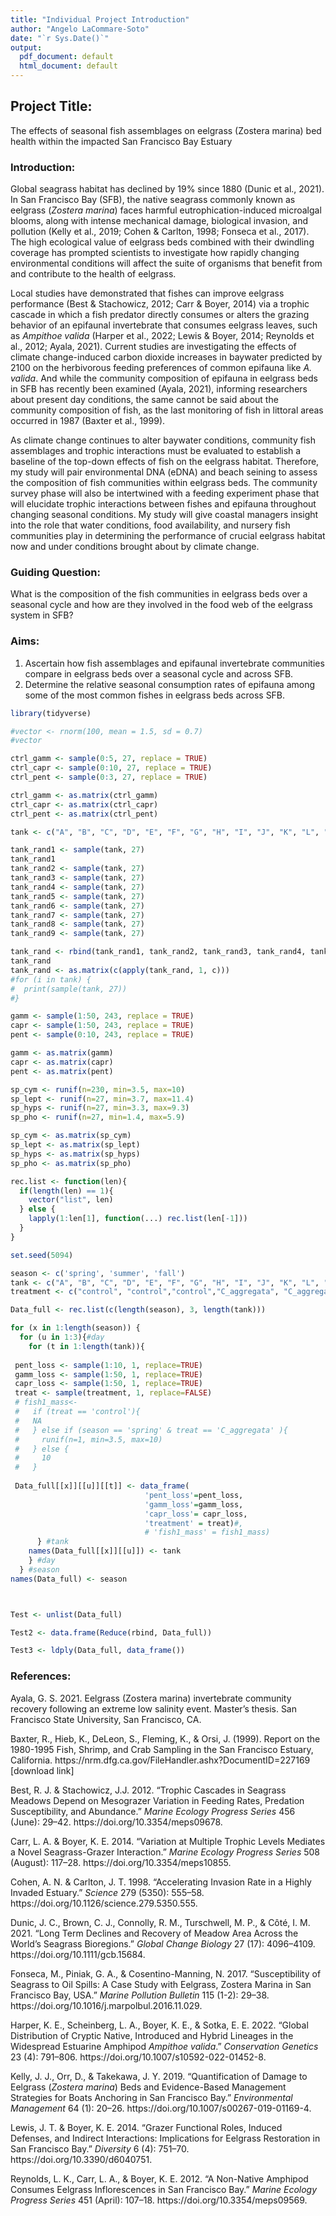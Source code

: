 ```yaml
---
title: "Individual Project Introduction"
author: "Angelo LaCommare-Soto"
date: "`r Sys.Date()`"
output:
  pdf_document: default
  html_document: default
---
```

## Project Title: 
The effects of seasonal fish assemblages on eelgrass (Zostera marina) bed health within the impacted San Francisco Bay Estuary 

### Introduction:
Global seagrass habitat has declined by 19% since 1880 (Dunic et al., 2021). In San Francisco Bay (SFB), the native seagrass commonly known as eelgrass (*Zostera marina*) faces harmful eutrophication-induced microalgal blooms, along with intense mechanical damage, biological invasion, and pollution (Kelly et al., 2019; Cohen & Carlton, 1998; Fonseca et al., 2017). The high ecological value of eelgrass beds combined with their dwindling coverage has prompted scientists to investigate how rapidly changing environmental conditions will affect the suite of organisms that benefit from and contribute to the health of eelgrass. 

Local studies have demonstrated that fishes can improve eelgrass performance (Best & Stachowicz, 2012; Carr & Boyer, 2014) via a trophic cascade in which a fish predator directly consumes or alters the grazing behavior of an epifaunal invertebrate that consumes eelgrass leaves, such as *Ampithoe valida* (Harper et al., 2022; Lewis & Boyer, 2014; Reynolds et al., 2012; Ayala, 2021). Current studies are investigating the effects of climate change-induced carbon dioxide increases in baywater predicted by 2100 on the herbivorous feeding preferences of common epifauna like *A. valida*. And while the community composition of epifauna in eelgrass beds in SFB has recently been examined (Ayala, 2021), informing researchers about present day conditions, the same cannot be said about the community composition of fish, as the last monitoring of fish in littoral areas occurred in 1987 (Baxter et al., 1999). 

As climate change continues to alter baywater conditions, community fish 
assemblages and trophic interactions must be evaluated to establish a baseline of the top-down effects of fish on the eelgrass habitat. Therefore, my study will pair environmental DNA (eDNA) and beach seining to assess the composition of fish communities within eelgrass beds. The community survey phase will also be intertwined with a feeding experiment phase that will elucidate trophic interactions between fishes and epifauna throughout changing seasonal conditions. My study will give coastal managers insight into the role that water conditions, food availability, and nursery fish communities play in determining the performance of crucial eelgrass habitat now and under conditions brought 
about by climate change. 

### Guiding Question:
What is the composition of the fish communities in eelgrass beds over a seasonal cycle and how are they involved in the food web of the eelgrass system in SFB?

### Aims:
1. Ascertain how fish assemblages and epifaunal invertebrate communities compare 
in eelgrass beds over a seasonal cycle and across SFB.
2. Determine the relative seasonal consumption rates of epifauna among some of the most common fishes in eelgrass beds across SFB.


```r
library(tidyverse)
```

```r
#vector <- rnorm(100, mean = 1.5, sd = 0.7)
#vector

ctrl_gamm <- sample(0:5, 27, replace = TRUE)
ctrl_capr <- sample(0:10, 27, replace = TRUE)
ctrl_pent <- sample(0:3, 27, replace = TRUE)

ctrl_gamm <- as.matrix(ctrl_gamm)
ctrl_capr <- as.matrix(ctrl_capr)
ctrl_pent <- as.matrix(ctrl_pent)

```

```r
tank <- c("A", "B", "C", "D", "E", "F", "G", "H", "I", "J", "K", "L", "M", "N", "Ñ", "O", "P", "Q", "R", "S", "T", "U", "V", "W", "X", "Y", "Z")

tank_rand1 <- sample(tank, 27)
tank_rand1
tank_rand2 <- sample(tank, 27)
tank_rand3 <- sample(tank, 27)
tank_rand4 <- sample(tank, 27)
tank_rand5 <- sample(tank, 27)
tank_rand6 <- sample(tank, 27)
tank_rand7 <- sample(tank, 27)
tank_rand8 <- sample(tank, 27)
tank_rand9 <- sample(tank, 27)

tank_rand <- rbind(tank_rand1, tank_rand2, tank_rand3, tank_rand4, tank_rand5, tank_rand6, tank_rand7, tank_rand8, tank_rand9)
tank_rand
tank_rand <- as.matrix(c(apply(tank_rand, 1, c)))
#for (i in tank) {
#  print(sample(tank, 27))
#}
```


```r
gamm <- sample(1:50, 243, replace = TRUE)
capr <- sample(1:50, 243, replace = TRUE)
pent <- sample(0:10, 243, replace = TRUE)

gamm <- as.matrix(gamm)
capr <- as.matrix(capr)
pent <- as.matrix(pent)
```

```r
sp_cym <- runif(n=230, min=3.5, max=10)
sp_lept <- runif(n=27, min=3.7, max=11.4)
sp_hyps <- runif(n=27, min=3.3, max=9.3)
sp_pho <- runif(n=27, min=1.4, max=5.9)

sp_cym <- as.matrix(sp_cym)
sp_lept <- as.matrix(sp_lept)
sp_hyps <- as.matrix(sp_hyps)
sp_pho <- as.matrix(sp_pho)

```

```r
rec.list <- function(len){
  if(length(len) == 1){
    vector("list", len)
  } else {
    lapply(1:len[1], function(...) rec.list(len[-1]))
  }
}
```

```r
set.seed(5094)

season <- c('spring', 'summer', 'fall')
tank <- c("A", "B", "C", "D", "E", "F", "G", "H", "I", "J", "K", "L", "M", "N", "Ñ", "O", "P", "Q", "R", "S", "T", "U", "V", "W", "X", "Y", "Z")
treatment <- c("control", "control","control","C_aggregata", "C_aggregata","C_aggregata","2C_aggregata", "2C_aggregata","2C_aggregata","L_armatus", "L_armatus","L_armatus", "2L_armatus","2L_armatus","2L_armatus", "H_guttulata", "H_guttulata","H_guttulata","2H_guttulata","2H_guttulata","2H_guttulata", "P_ornata","P_ornata","P_ornata", "2P_ornata", "2P_ornata", "2P_ornata")

Data_full <- rec.list(c(length(season), 3, length(tank)))

for (x in 1:length(season)) {
  for (u in 1:3){#day
    for (t in 1:length(tank)){
    
 pent_loss <- sample(1:10, 1, replace=TRUE)
 gamm_loss <- sample(1:50, 1, replace=TRUE)
 capr_loss <- sample(1:50, 1, replace=TRUE)
 treat <- sample(treatment, 1, replace=FALSE)
 # fish1_mass<-
 #   if (treat == 'control'){
 #   NA
 #   } else if (season == 'spring' & treat == 'C_aggregata' ){
 #     runif(n=1, min=3.5, max=10)
 #   } else {
 #     10
 #   }
 
 Data_full[[x]][[u]][[t]] <- data_frame(
                              'pent_loss'=pent_loss,
                              'gamm_loss'=gamm_loss,
                              'capr_loss'= capr_loss, 
                              'treatment' = treat)#,
                              # 'fish1_mass' = fish1_mass)
      } #tank
    names(Data_full[[x]][[u]]) <- tank
    } #day
  } #season
names(Data_full) <- season



Test <- unlist(Data_full)

Test2 <- data.frame(Reduce(rbind, Data_full))

Test3 <- ldply(Data_full, data_frame())
```


### References:
Ayala, G. S. 2021. Eelgrass (Zostera marina) invertebrate community recovery following an extreme low salinity event. Master’s thesis. San Francisco State University, San Francisco, CA. 

Baxter, R., Hieb, K., DeLeon, S., Fleming, K., & Orsi, J. (1999). Report on the 1980-1995 Fish, Shrimp, and Crab Sampling in the San Francisco Estuary, California. 
https://nrm.dfg.ca.gov/FileHandler.ashx?DocumentID=227169 [download link] 

Best, R. J. & Stachowicz, J.J. 2012. “Trophic Cascades in Seagrass Meadows Depend on Mesograzer Variation in Feeding Rates, Predation Susceptibility, and Abundance.” *Marine Ecology Progress Series* 456 (June): 29–42. https://doi.org/10.3354/meps09678. 

Carr, L. A. & Boyer, K. E. 2014. “Variation at Multiple Trophic Levels Mediates a Novel Seagrass-Grazer Interaction.” *Marine Ecology Progress Series* 508 (August): 117–28. https://doi.org/10.3354/meps10855.

Cohen, A. N. & Carlton, J. T. 1998. “Accelerating Invasion Rate in a Highly Invaded Estuary.” *Science* 279 (5350): 555–58. https://doi.org/10.1126/science.279.5350.555.

Dunic, J. C., Brown, C. J., Connolly, R. M., Turschwell, M. P., & Côté, I. M. 2021. “Long Term Declines and Recovery of Meadow Area Across the World’s Seagrass Bioregions.” *Global Change Biology* 27 (17): 4096–4109. https://doi.org/10.1111/gcb.15684. 

Fonseca, M., Piniak, G. A., & Cosentino-Manning, N. 2017. “Susceptibility of Seagrass to Oil Spills: A Case Study with Eelgrass, Zostera Marina in San Francisco Bay, USA.” *Marine Pollution Bulletin* 115 (1-2): 29–38. 
https://doi.org/10.1016/j.marpolbul.2016.11.029. 

Harper, K. E., Scheinberg, L. A., Boyer, K. E., & Sotka, E. E. 2022. “Global Distribution of Cryptic Native, Introduced and Hybrid Lineages in the Widespread Estuarine Amphipod *Ampithoe valida*.” *Conservation Genetics* 23 (4): 791–806. 
https://doi.org/10.1007/s10592-022-01452-8. 

Kelly, J. J., Orr, D., & Takekawa, J. Y. 2019. “Quantification of Damage to Eelgrass (*Zostera marina*) Beds and Evidence-Based Management Strategies for Boats Anchoring in San Francisco Bay.” *Environmental Management* 64 (1): 20–26. 
https://doi.org/10.1007/s00267-019-01169-4. 

Lewis, J. T. & Boyer, K. E. 2014. “Grazer Functional Roles, Induced Defenses, and Indirect Interactions: Implications for Eelgrass Restoration in San Francisco Bay.” *Diversity* 6 (4): 751–70. https://doi.org/10.3390/d6040751.

Reynolds, L. K., Carr, L. A., & Boyer, K. E. 2012. “A Non-Native Amphipod Consumes Eelgrass Inflorescences in San Francisco Bay.” *Marine Ecology Progress Series* 451 (April): 107–18. https://doi.org/10.3354/meps09569. 




